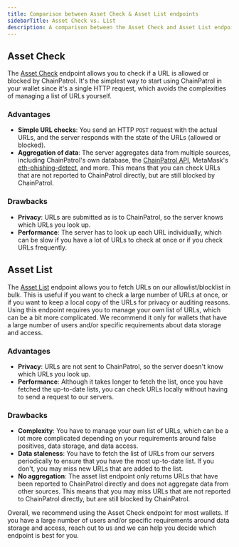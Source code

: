 ```yaml
---
title: Comparison between Asset Check & Asset List endpoints
sidebarTitle: Asset Check vs. List
description: A comparison between the Asset Check and Asset List endpoints and when you should use each one.
---
```


## Asset Check

The [Asset Check](/external-api/asset-check) endpoint allows you to check if a URL is allowed or blocked by ChainPatrol. It's the simplest way to start using ChainPatrol in your wallet since it's a single HTTP request, which avoids the complexities of managing a list of URLs yourself.

### Advantages

- **Simple URL checks**: You send an HTTP `POST` request with the actual URLs, and the server responds with the state of the URLs (allowed or blocked).
- **Aggregation of data**: The server aggregates data from multiple sources, including ChainPatrol's own database, the [ChainPatrol API](/external-api/), MetaMask's [eth-phishing-detect](https://github.com/MetaMask/eth-phishing-detect), and more. This means that you can check URLs that are not reported to ChainPatrol directly, but are still blocked by ChainPatrol.

### Drawbacks

- **Privacy**: URLs are submitted as is to ChainPatrol, so the server knows which URLs you look up.
- **Performance**: The server has to look up each URL individually, which can be slow if you have a lot of URLs to check at once or if you check URLs frequently.

## Asset List

The [Asset List](/external-api/asset-list) endpoint allows you to fetch URLs on our allowlist/blocklist in bulk. This is useful if you want to check a large number of URLs at once, or if you want to keep a local copy of the URLs for privacy or auditing reasons. Using this endpoint requires you to manage your own list of URLs, which can be a bit more complicated. We recommend it only for wallets that have a large number of users and/or specific requirements about data storage and access.

### Advantages

- **Privacy**: URLs are not sent to ChainPatrol, so the server doesn't know which URLs you look up.
- **Performance**: Although it takes longer to fetch the list, once you have fetched the up-to-date lists, you can check URLs locally without having to send a request to our servers.

### Drawbacks

- **Complexity**: You have to manage your own list of URLs, which can be a lot more complicated depending on your requirements around false positives, data storage, and data access.
- **Data staleness**: You have to fetch the list of URLs from our servers periodically to ensure that you have the most up-to-date list. If you don't, you may miss new URLs that are added to the list.
- **No aggregation**: The asset list endpoint only returns URLs that have been reported to ChainPatrol directly and does not aggregate data from other sources. This means that you may miss URLs that are not reported to ChainPatrol directly, but are still blocked by ChainPatrol.

Overall, we recommend using the Asset Check endpoint for most wallets. If you have a large number of users and/or specific requirements around data storage and access, reach out to us and we can help you decide which endpoint is best for you.
